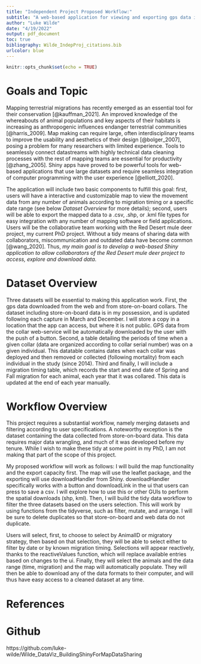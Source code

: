 ```yaml
---
title: "Independent Project Proposed Workflow:"
subtitle: "A web-based application for viewing and exporting gps data in large, collaborative study"
author: "Luke Wilde"
date: "4/19/2022"
output: pdf_document
toc: true
bibliography: Wilde_IndepProj_citations.bib
urlcolor: blue
---
```


```r
knitr::opts_chunk$set(echo = TRUE)
```

# Goals and Topic
Mapping terrestrial migrations has recently emerged as an essential tool for their conservation [@kauffman_2021]. An improved knowledge of the whereabouts of animal populations and key aspects of their habitats is increasing as anthropogenic influences endanger terrestrial communities [@harris_2009]. Map making can require large, often interdisciplinary teams to improve the usability and aesthetics of their design [@bolger_2007], posing a problem for many researchers with limited experience. Tools to seamlessly connect datastreams with highly technical data cleaning processes with the rest of mapping teams are essential for productivity [@zhang_2005]. Shiny apps have proved to be powerful tools for web-based applications that use large datasets and require seamless integration of computer programming with the user experience [@elliott_2020]. 

The application will include two basic components to fulfill this goal: first, users will have a interactive and customizable map to view the movement data from any number of animals according to migration timing or a specific date range (see below *Dataset Overview* for more details); second, users will be able to export the mapped data to a .csv, .shp, or .kml file types for easy integration with any number of mapping software or field applications. Users will be the collaborative team working with the Red Desert mule deer project, my current PhD project. Without a tidy means of sharing data with collaborators, miscommunication and outdated data have become common [@wang_2020]. Thus, *my main goal is to develop a web-based Shiny application to allow collaborators of the Red Desert mule deer project to access, explore and download data.* 

# Dataset Overview
Three datasets will be essential to making this application work. First, the gps data downloaded from the web and from store-on-board collars. The dataset including store-on-board data is in my possession, and is updated following each capture in March and December. I will store a copy in a location that the app can access, but where it is not public. GPS data from the collar web-service will be automatically downloaded by the user with the push of a button. Second, a table detailing the periods of time when a given collar (data are organized according to collar serial number) was on a given individual. This datatable contains dates when each collar was deployed and then removed or collected (following mortality) from each individual in the study (since 2014). Third and finally, I will include a migration timing table, which records the start and end date of Spring and Fall migration for each animal, each year that it was collared. This data is updated at the end of each year manually.

# Workflow Overview
This project requires a substantial workflow, namely merging datasets and filtering according to user specifications. A noteworthy exception is the dataset containing the data collected from store-on-board data. This data requires major data wrangling, and much of it was developed before my tenure. While I wish to make these tidy at some point in my PhD, I am not making that part of the scope of this project. 

My proposed workflow will work as follows: I will build the map functionality and the export capacity first. The map will use the leaflet package, and the exporting will use downloadHandler from Shiny. downloadHandler specifically works with a button and downloadLink in the ui that users can press to save a csv. I will explore how to use this or other GUIs to perform the spatial downloads (shp, kml). Then, I will build the tidy data workflow to filter the three datasets based on the users selection. This will work by using functions from the tidyverse, such as filter, mutate, and arrange. I will be sure to delete duplicates so that store-on-board and web data do not duplicate. 

Users will select, first, to choose to select by AnimalID or migratory strategy, then based on that selection, they will be able to select either to filter by date or by known migration timing. Selections will appear reactively, thanks to the reactiveValues function, which will replace available entries based on changes to the ui. Finally, they will select the animals and the data range (time, migration) and the map will automatically populate. They will then be able to download any of the data formats to their computer, and will thus have easy access to a cleaned dataset at any time.

# References
<div id="refs"></div>

# Github

https://github.com/luke-wilde/Wilde_DataViz_BuildingShinyForMapDataSharing

